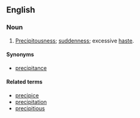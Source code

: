 ==English==


===Noun===
{{en-noun}}

# [[precipitousness|Precipitousness]]; [[suddenness]]; excessive [[haste]].

====Synonyms====
*[[precipitance]]

====Related terms====
*[[precipice]]
*[[precipitation]]
*[[precipitious]]